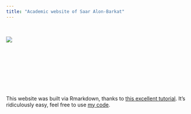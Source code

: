 ```yaml
---
title: "Academic website of Saar Alon-Barkat"
---
```

<br>
<div style="width:730px; height=730px">
![](bulb.jpg)
</div>
<br><br><br><br>

<br><br>
<p>This website was built via Rmarkdown, thanks to [this excellent tutorial](http://nickstrayer.me/RMarkdown_Sites_tutorial/). It's ridiculously easy, feel free to use [my code](https://github.com/saaralonbarkat/personal-site).<p>   


